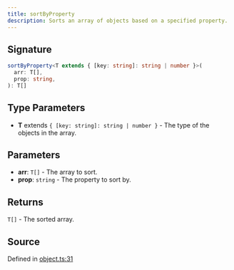 ```yaml
---
title: sortByProperty
description: Sorts an array of objects based on a specified property.
---
```


## Signature

```typescript path=null start=null
sortByProperty<T extends { [key: string]: string | number }>(
  arr: T[],
  prop: string,
): T[]
```

## Type Parameters

- **T** extends `{ [key: string]: string | number }` - The type of the objects in the array.

## Parameters

- **arr**: `T[]` - The array to sort.
- **prop**: `string` - The property to sort by.

## Returns

`T[]` - The sorted array.

## Source

Defined in [object.ts:31](https://github.com/koji/ichigyou/blob/main/src/object.ts#L31)
